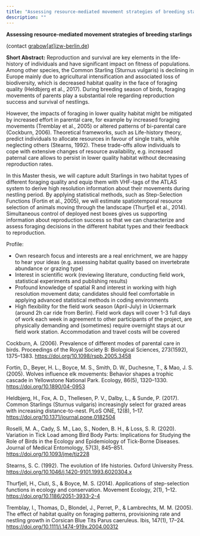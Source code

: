 ```yaml
---
title: "Assessing resource-mediated movement strategies of breeding starlings"
description: ""
---
```


**Assessing resource-mediated movement strategies of breeding starlings**

(contact <a href="mailto:grabow@izw-berlin.de">grabow[at]izw-berlin.de</a>)

**Short Abstract:** 
Reproduction and survival are key elements in the life-history of individuals and have significant impact on fitness of populations. Among other species, the Common Starling (Sturnus vulgaris) is declining in Europe mainly due to agricultural intensification and associated loss of biodiversity, which is decreased habitat quality in the face of foraging quality (Heldbjerg et al., 2017). During breeding season of birds, foraging movements of parents play a substantial role regarding reproduction success and survival of nestlings.

However, the impacts of foraging in lower quality habitat might be mitigated by increased effort in parental care, for example by increased foraging movements (Tremblay et al., 2005) or altered patterns of bi-parental care (Cockburn, 2006). Theoretical frameworks, such as Life-history theory, predict individuals to allocate resources in favour of single traits, while neglecting others (Stearns, 1992). These trade-offs allow individuals to cope with extensive changes of resource availability, e.g. increased paternal care allows to persist in lower quality habitat without decreasing reproduction rates.

In this Master thesis, we will capture adult Starlings in two habitat types of different foraging quality and equip them with VHF-tags of the ATLAS system to derive high resolution information about their movements during nestling period. By applying statistical methods, such as Step-Selection Functions (Fortin et al., 2005), we will estimate spatiotemporal resource selection of animals moving through the landscape (Thurfjell et al., 2014). Simultaneous control of deployed nest boxes gives us supporting information about reproduction success so that we can characterize and assess foraging decisions in the different habitat types and their feedback to reproduction.

Profile:

- Own research focus and interests are a real enrichment, we are happy to hear your ideas (e.g. assessing habitat quality based on invertebrate abundance or grazing type)
- Interest in scientific work (reviewing literature, conducting field work, statistical experiments and publishing results)
- Profound knowledge of spatial R and interest in working with high resolution movement data; candidates should feel comfortable in applying advanced statistical methods in coding environments
- High flexibility for the field work season (April-July) in Uckermark (around 2h car ride from Berlin). Field work days will cover 1-3 full days of work each week in agreement to other participants of the project, are physically demanding and (sometimes) require overnight stays at our field work station. Accommodation and travel costs will be covered

Cockburn, A. (2006). Prevalence of different modes of parental care in birds. Proceedings of the Royal Society B: Biological Sciences, 273(1592), 1375–1383. [https://doi.org/10.1098/rspb.2005.3458](https://doi.org/10.1098/rspb.2005.3458)

Fortin, D., Beyer, H. L., Boyce, M. S., Smith, D. W., Duchesne, T., & Mao, J. S. (2005). Wolves influence elk movements: Behavior shapes a trophic cascade in Yellowstone National Park. Ecology, 86(5), 1320–1330. [https://doi.org/10.1890/04-0953](https://doi.org/10.1890/04-0953)

Heldbjerg, H., Fox, A. D., Thellesen, P. V., Dalby, L., & Sunde, P. (2017). Common Starlings (Sturnus vulgaris) increasingly select for grazed areas with increasing distance-to-nest. PLoS ONE, 12(8), 1–17. [https://doi.org/10.1371/journal.pone.0182504](https://doi.org/10.1371/journal.pone.0182504)

Roselli, M. A., Cady, S. M., Lao, S., Noden, B. H., & Loss, S. R. (2020). Variation in Tick Load among Bird Body Parts: Implications for Studying the Role of Birds in the Ecology and Epidemiology of Tick-Borne Diseases. Journal of Medical Entomology, 57(3), 845–851. [https://doi.org/10.1093/jme/tjz228](https://doi.org/10.1093/jme/tjz228)

Stearns, S. C. (1992). The evolution of life histories. Oxford University Press. [https://doi.org/10.1046/j.1420-9101.1993.6020304.x](https://doi.org/10.1046/j.1420-9101.1993.6020304.x)

Thurfjell, H., Ciuti, S., & Boyce, M. S. (2014). Applications of step-selection functions in ecology and conservation. Movement Ecology, 2(1), 1–12. [https://doi.org/10.1186/2051-3933-2-4](https://doi.org/10.1186/2051-3933-2-4)

Tremblay, I., Thomas, D., Blondel, J., Perret, P., & Lambrechts, M. M. (2005). The effect of habitat quality on foraging patterns, provisioning rate and nestling growth in Corsican Blue Tits Parus caeruleus. Ibis, 147(1), 17–24. [https://doi.org/10.1111/j.1474-919x.2004.00312](https://doi.org/10.1111/j.1474-919x.2004.00312)

